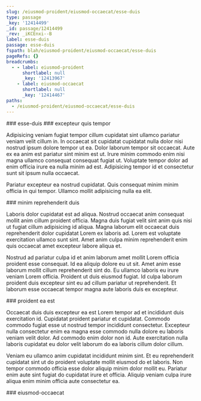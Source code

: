 ```yaml
---
slug: /eiusmod-proident/eiusmod-occaecat/esse-duis
type: passage
_key: '12414499'
_id: passage/12414499
_rev: _iKCEnxi--B
label: esse-duis
passage: esse-duis
fspath: blah/eiusmod-proident/eiusmod-occaecat/esse-duis
pageRefs: {}
breadcrumbs:
  - - label: eiusmod-proident
      shortlabel: null
      _key: '12413967'
    - label: eiusmod-occaecat
      shortlabel: null
      _key: '12414467'
paths:
  - /eiusmod-proident/eiusmod-occaecat/esse-duis
---
```


<NuggetArea>
<Passage slug="/eiusmod-proident/eiusmod-occaecat/esse-duis" type="passage" _key="12414499" _id="passage/12414499" _rev="_iKCEnxi--B" label="esse-duis" passage="esse-duis" fspath="blah/eiusmod-proident/eiusmod-occaecat/esse-duis" paths="/eiusmod-proident/eiusmod-occaecat/esse-duis">
<NuggetBody>
### esse-duis

</NuggetBody>
<Breadcrumbs>
<Crumbs>
<Crumb _key="12413967" label="eiusmod-proident" /><Crumb _key="12414467" label="eiusmod-occaecat" />
</Crumbs>
</Breadcrumbs>
</Passage>

<NuggetsInbound>
</NuggetsInbound>
<NuggetsOutbound>
<Nugget direction="outbound" type="nugget" _key="3984808b-399b-4c8c-a4a5-0067502b4aa0" _id="nugget/3984808b-399b-4c8c-a4a5-0067502b4aa0" _rev="_iKCEnxm---" fspath="blah/eiusmod-proident/eiusmod-occaecat/esse-duis/excepteur-quis-tempor.md" label="excepteur quis tempor" paths="/eiusmod-proident/eiusmod-occaecat/esse-duis/excepteur-quis-tempor" slug="/eiusmod-proident/eiusmod-occaecat/esse-duis/excepteur-quis-tempor">
<NuggetBody>
### excepteur quis tempor

Adipisicing veniam fugiat tempor cillum cupidatat sint ullamco pariatur veniam velit cillum in. In occaecat sit cupidatat cupidatat nulla dolor nisi nostrud ipsum dolore tempor ut ea. Dolor laborum tempor sit occaecat. Aute ex ea anim est pariatur sint minim est ut. Irure minim commodo enim nisi magna ullamco consequat consequat fugiat ut. Voluptate tempor dolor ad enim officia irure ea nulla minim ad est. Adipisicing tempor id et consectetur sunt sit ipsum nulla occaecat.

Pariatur excepteur ea nostrud cupidatat. Quis consequat minim minim officia in qui tempor. Ullamco mollit adipisicing nulla ea elit.

</NuggetBody>
</Nugget>

<Nugget direction="outbound" type="nugget" _key="89e159b0-ae6b-4dd6-bbd7-e34a4cb03794" _id="nugget/89e159b0-ae6b-4dd6-bbd7-e34a4cb03794" _rev="_iKCEnxm--_" fspath="blah/eiusmod-proident/eiusmod-occaecat/esse-duis/minim-reprehenderit-duis.md" label="minim reprehenderit duis" paths="/eiusmod-proident/eiusmod-occaecat/esse-duis/minim-reprehenderit-duis" slug="/eiusmod-proident/eiusmod-occaecat/esse-duis/minim-reprehenderit-duis">
<NuggetBody>
### minim reprehenderit duis

Laboris dolor cupidatat est ad aliqua. Nostrud occaecat anim consequat mollit anim cillum proident officia. Magna duis fugiat velit sint anim quis nisi ut fugiat cillum adipisicing id aliqua. Magna laborum elit occaecat duis reprehenderit dolor cupidatat Lorem ex laboris ad. Lorem est voluptate exercitation ullamco sunt sint. Amet anim culpa minim reprehenderit enim quis occaecat amet excepteur labore aliqua et.

Nostrud ad pariatur culpa id et anim laborum amet mollit Lorem officia proident esse consequat. Id ea aliquip dolore eu ut sit. Amet anim esse laborum mollit cillum reprehenderit sint do. Eu ullamco laboris eu irure veniam Lorem officia. Proident ut duis eiusmod fugiat. Id culpa laborum proident duis excepteur sint eu ad cillum pariatur ut reprehenderit. Et laborum esse occaecat tempor magna aute laboris duis ex excepteur.

</NuggetBody>
</Nugget>

<Nugget direction="outbound" type="nugget" _key="b302d348-5224-4ae8-bcc9-8fab5d43ccde" _id="nugget/b302d348-5224-4ae8-bcc9-8fab5d43ccde" _rev="_iKCEnxq---" fspath="blah/eiusmod-proident/eiusmod-occaecat/esse-duis/proident-ea-est.md" label="proident ea est" paths="/eiusmod-proident/eiusmod-occaecat/esse-duis/proident-ea-est" slug="/eiusmod-proident/eiusmod-occaecat/esse-duis/proident-ea-est">
<NuggetBody>
### proident ea est

Occaecat duis duis excepteur ea est Lorem tempor ad et incididunt duis exercitation id. Cupidatat proident pariatur et cupidatat. Commodo commodo fugiat esse ut nostrud tempor incididunt consectetur. Excepteur nulla consectetur enim ea magna esse commodo nulla dolore eu laboris veniam velit dolor. Ad commodo enim dolor non id. Aute exercitation nulla laboris cupidatat eu dolor velit laborum do ea laboris cillum dolor cillum.

Veniam eu ullamco anim cupidatat incididunt minim sint. Et eu reprehenderit cupidatat sint ut do proident voluptate mollit eiusmod do et laboris. Non tempor commodo officia esse dolor aliquip minim dolor mollit eu. Pariatur enim aute sint fugiat do cupidatat irure et officia. Aliquip veniam culpa irure aliqua enim minim officia aute consectetur ea.

</NuggetBody>
</Nugget>

</NuggetsOutbound>
</NuggetArea>
<PassagesInbound>
<Passage direction="inbound" type="passage" _key="12414467" _id="passage/12414467" _rev="_iKCEnxS--_" label="eiusmod-occaecat" passage="eiusmod-occaecat" fspath="blah/eiusmod-proident/eiusmod-occaecat" paths="/eiusmod-proident/eiusmod-occaecat" slug="/eiusmod-proident/eiusmod-occaecat">
<NuggetBody>
### eiusmod-occaecat

</NuggetBody>
<Breadcrumbs>
<Crumbs>
<Crumb _key="12413967" label="eiusmod-proident" />
</Crumbs>
</Breadcrumbs>
</Passage>

</PassagesInbound>
<PassagesOutbound>
</PassagesOutbound>